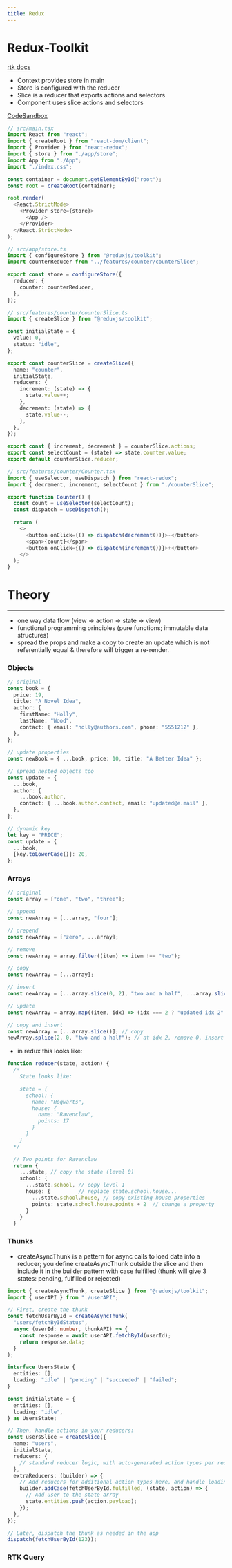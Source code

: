 ```yaml
---
title: Redux
---
```


# Redux-Toolkit

[rtk docs](https://redux-toolkit.js.org/)

- Context provides store in main
- Store is configured with the reducer
- Slice is a reducer that exports actions and selectors
- Component uses slice actions and selectors

<a href="https://codesandbox.io/p/github/bronifty/redux2/main?workspace=%257B%2522activeFileId%2522%253Anull%252C%2522openFiles%2522%253A%255B%255D%252C%2522sidebarPanel%2522%253A%2522EXPLORER%2522%252C%2522gitSidebarPanel%2522%253A%2522COMMIT%2522%252C%2522spaces%2522%253A%257B%2522cletnysxn000g3b6vnvig1dnx%2522%253A%257B%2522key%2522%253A%2522cletnysxn000g3b6vnvig1dnx%2522%252C%2522name%2522%253A%2522Default%2522%252C%2522devtools%2522%253A%255B%257B%2522key%2522%253A%2522cleto4bt1000f3b6vxioy650s%2522%252C%2522type%2522%253A%2522PROJECT_SETUP%2522%252C%2522isMinimized%2522%253Afalse%257D%252C%257B%2522type%2522%253A%2522PREVIEW%2522%252C%2522taskId%2522%253A%2522dev%2522%252C%2522port%2522%253A5173%252C%2522key%2522%253A%2522cletnyzqf008z3b6vr8f7qn63%2522%252C%2522isMinimized%2522%253Afalse%257D%252C%257B%2522type%2522%253A%2522TASK_LOG%2522%252C%2522taskId%2522%253A%2522dev%2522%252C%2522key%2522%253A%2522cletnyxq8004b3b6v0hr3zt2t%2522%252C%2522isMinimized%2522%253Afalse%257D%255D%257D%257D%252C%2522currentSpace%2522%253A%2522cletnysxn000g3b6vnvig1dnx%2522%252C%2522spacesOrder%2522%253A%255B%2522cletnysxn000g3b6vnvig1dnx%2522%255D%252C%2522hideCodeEditor%2522%253Afalse%257D">
  CodeSandbox
</a>

```ts
// src/main.tsx
import React from "react";
import { createRoot } from "react-dom/client";
import { Provider } from "react-redux";
import { store } from "./app/store";
import App from "./App";
import "./index.css";

const container = document.getElementById("root");
const root = createRoot(container);

root.render(
  <React.StrictMode>
    <Provider store={store}>
      <App />
    </Provider>
  </React.StrictMode>
);
```

```ts
// src/app/store.ts
import { configureStore } from "@reduxjs/toolkit";
import counterReducer from "../features/counter/counterSlice";

export const store = configureStore({
  reducer: {
    counter: counterReducer,
  },
});
```

```ts
// src/features/counter/counterSlice.ts
import { createSlice } from "@reduxjs/toolkit";

const initialState = {
  value: 0,
  status: "idle",
};

export const counterSlice = createSlice({
  name: "counter",
  initialState,
  reducers: {
    increment: (state) => {
      state.value++;
    },
    decrement: (state) => {
      state.value--;
    },
  },
});

export const { increment, decrement } = counterSlice.actions;
export const selectCount = (state) => state.counter.value;
export default counterSlice.reducer;
```

```ts
// src/features/counter/Counter.tsx
import { useSelector, useDispatch } from "react-redux";
import { decrement, increment, selectCount } from "./counterSlice";

export function Counter() {
  const count = useSelector(selectCount);
  const dispatch = useDispatch();

  return (
    <>
      <button onClick={() => dispatch(decrement())}>-</button>
      <span>{count}</span>
      <button onClick={() => dispatch(increment())}>+</button>
    </>
  );
}
```

# Theory

---

- one way data flow (view => action => state =>
  view)
- functional programming principles (pure functions; immutable data structures)
- spread the props and make a copy to create an update which is not referentially equal & therefore will trigger a re-render.

### Objects

```ts
// original
const book = {
  price: 19,
  title: "A Novel Idea",
  author: {
    firstName: "Holly",
    lastName: "Wood",
    contact: { email: "holly@authors.com", phone: "5551212" },
  },
};

// update properties
const newBook = { ...book, price: 10, title: "A Better Idea" };

// spread nested objects too
const update = {
  ...book,
  author: {
    ...book.author,
    contact: { ...book.author.contact, email: "updated@e.mail" },
  },
};

// dynamic key
let key = "PRICE";
const update = {
  ...book,
  [key.toLowerCase()]: 20,
};
```

### Arrays

```ts
// original
const array = ["one", "two", "three"];

// append
const newArray = [...array, "four"];

// prepend
const newArray = ["zero", ...array];

// remove
const newArray = array.filter((item) => item !== "two");

// copy
const newArray = [...array];

// insert
const newArray = [...array.slice(0, 2), "two and a half", ...array.slice(2)];

// update
const newArray = array.map((item, idx) => (idx === 2 ? "updated idx 2" : item));

// copy and insert
const newArray = [...array.slice()]; // copy
newArray.splice(2, 0, "two and a half"); // at idx 2, remove 0, insert "two and a half"
```

- in redux this looks like:

```ts
function reducer(state, action) {
  /*
    State looks like:

    state = {
      school: {
        name: "Hogwarts",
        house: {
          name: "Ravenclaw",
          points: 17
        }
      }
    }
  */

  // Two points for Ravenclaw
  return {
    ...state, // copy the state (level 0)
    school: {
      ...state.school, // copy level 1
      house: {         // replace state.school.house...
        ...state.school.house, // copy existing house properties
        points: state.school.house.points + 2  // change a property
      }
    }
  }
```

### Thunks

- createAsyncThunk is a pattern for async calls to load data into a reducer; you define createAsyncThunk outside the slice and then include it in the builder pattern with case fulfilled (thunk will give 3 states: pending, fulfilled or rejected)

```ts
import { createAsyncThunk, createSlice } from "@reduxjs/toolkit";
import { userAPI } from "./userAPI";

// First, create the thunk
const fetchUserById = createAsyncThunk(
  "users/fetchByIdStatus",
  async (userId: number, thunkAPI) => {
    const response = await userAPI.fetchById(userId);
    return response.data;
  }
);

interface UsersState {
  entities: [];
  loading: "idle" | "pending" | "succeeded" | "failed";
}

const initialState = {
  entities: [],
  loading: "idle",
} as UsersState;

// Then, handle actions in your reducers:
const usersSlice = createSlice({
  name: "users",
  initialState,
  reducers: {
    // standard reducer logic, with auto-generated action types per reducer
  },
  extraReducers: (builder) => {
    // Add reducers for additional action types here, and handle loading state as needed
    builder.addCase(fetchUserById.fulfilled, (state, action) => {
      // Add user to the state array
      state.entities.push(action.payload);
    });
  },
});

// Later, dispatch the thunk as needed in the app
dispatch(fetchUserById(123));
```

### RTK Query

